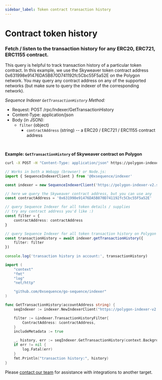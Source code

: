 ```yaml
---
sidebar_label: Token contract transaction history 
---
```



# Contract token history

### Fetch / listen to the transaction history for any ERC20, ERC721, ERC1155 contract.

This query is helpful to track transaction history of a particular token contract.
In this example, we use the Skyweaver token contract address 0x631998e91476DA5B870D741192fc5Cbc55F5a52E
on the Polygon network. You may query any contract address on any of the supported networks (but make
sure to query the indexer of the corresponding network).

*Sequence Indexer `GetTransactionHistory` Method:*

* Request: POST /rpc/Indexer/GetTransactionHistory
* Content-Type: application/json
* Body (in JSON):
	* `filter` (object) 
		* `contractAddress` (string) -- a ERC20 / ERC721 / ERC1155 contract address

<br />

**Example: `GetTransactionHistory` of Skyweaver contract on Polygon**

<Tabs>
<TabItem value="curl" label="curl">

```bash class=wrap
curl -X POST -H "Content-Type: application/json" https://polygon-indexer-v2.sequence.app/rpc/Indexer/GetTransactionHistory -d '{ "filter": { "contractAddress": "0x631998e91476DA5B870D741192fc5Cbc55F5a52E" }, "includeMetadata": true }'
```

</TabItem>
<TabItem value="js" label="Javascript / Typescript">

```ts
// Works in both a Webapp (browser) or Node.js:
import { SequenceIndexerClient } from '@0xsequence/indexer'

const indexer = new SequenceIndexerClient('https://polygon-indexer-v2.sequence.app')

// here we query the Skyweaver contract address, but you can use any
const contractAddress = '0x631998e91476DA5B870D741192fc5Cbc55F5a52E'

// query Sequence Indexer for all token details / supplies
// try any contract address you'd like :)
const filter = {
	contractAddress: contractAddress
}

// query Sequence Indexer for all token transaction history on Polygon
const transactionHistory = await indexer.getTransactionHistory({
	filter: filter
})
	
console.log('transaction history in account:', transactionHistory)
```

</TabItem>
<TabItem value="golang" label="Go">

```go
import (
	"context"
	"fmt"
	"log"
	"net/http"

	"github.com/0xsequence/go-sequence/indexer"
)

func GetTransactionHistory(accountAddress string) {
	seqIndexer := indexer.NewIndexerClient("https://polygon-indexer-v2.sequence.app", http.DefaultClient)

	filter := &indexer.TransactionHistoryFilter{
		ContractAddress: &contractAddress,
	}
	includeMetadata := true

	_, history, err := seqIndexer.GetTransactionHistory(context.Background(), filter, nil, &includeMetadata)
	if err != nil {
		log.Fatal(err)
	}
	fmt.Println("transaction history:", history)
}
```

</TabItem>
<TabItem value="other" label="Other">

Please [contact our team](/support) for assistance with integrations to another target.

</TabItem>
</Tabs>

